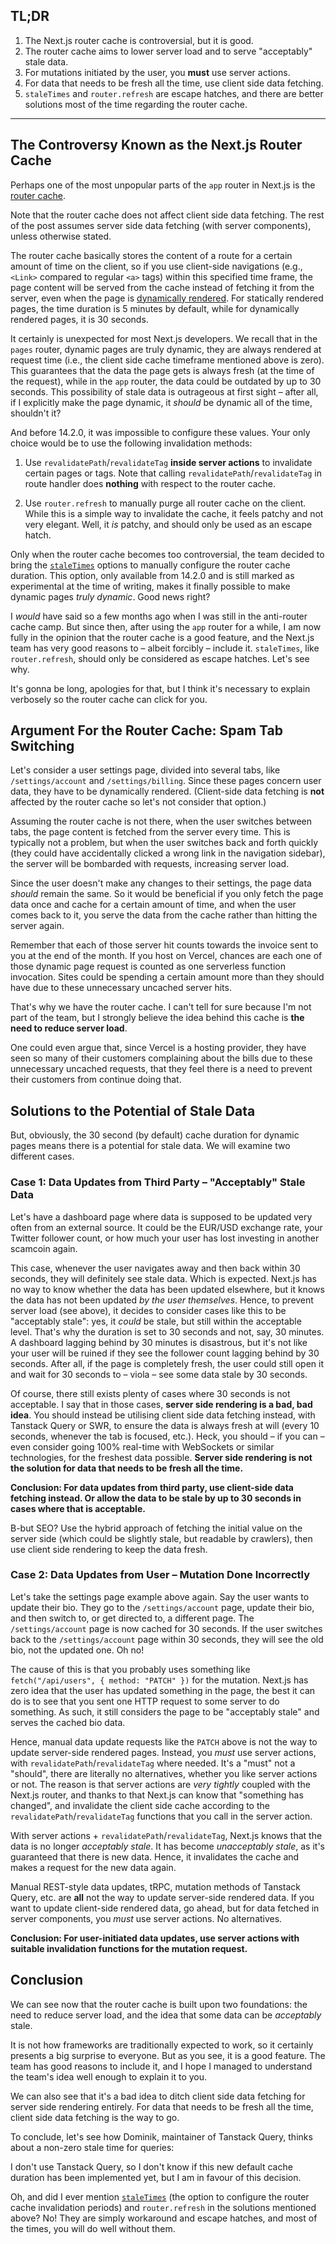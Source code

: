 

## TL;DR

1. The Next.js router cache is controversial, but it is good.
2. The router cache aims to lower server load and to serve "acceptably" stale data.
3. For mutations initiated by the user, you **must** use server actions.
4. For data that needs to be fresh all the time, use client side data fetching.
5. `staleTimes` and `router.refresh` are escape hatches, and there are better solutions most of the time regarding the router cache.

---

## The Controversy Known as the Next.js Router Cache

Perhaps one of the most unpopular parts of the `app` router in Next.js is the [router cache](https://nextjs.org/docs/app/building-your-application/caching#router-cache).

Note that the router cache does not affect client side data fetching. The rest of the post assumes server side data fetching (with server components), unless otherwise stated.

The router cache basically stores the content of a route for a certain amount of time on the client, so if you use client-side navigations (e.g., `<Link>` compared to regular `<a>` tags) within this specified time frame, the page content will be served from the cache instead of fetching it from the server, even when the page is [dynamically rendered](https://nextjs.org/docs/app/building-your-application/rendering/server-components#dynamic-rendering). For statically rendered pages, the time duration is 5 minutes by default, while for dynamically rendered pages, it is 30 seconds.

It certainly is unexpected for most Next.js developers. We recall that in the `pages` router, dynamic pages are truly dynamic, they are always rendered at request time (i.e., the client side cache timeframe mentioned above is zero). This guarantees that the data the page gets is always fresh (at the time of the request), while in the `app` router, the data could be outdated by up to 30 seconds. This possibility of stale data is outrageous at first sight – after all, if I explicitly make the page dynamic, it *should* be dynamic all of the time, shouldn't it?

And before 14.2.0, it was impossible to configure these values. Your only choice would be to use the following invalidation methods:

1. Use `revalidatePath`/`revalidateTag` **inside server actions** to invalidate certain pages or tags. Note that calling `revalidatePath`/`revalidateTag` in route handler does **nothing** with respect to the router cache.

2. Use `router.refresh` to manually purge all router cache on the client. While this is a simple way to invalidate the cache, it feels patchy and not very elegant. Well, it *is* patchy, and should only be used as an escape hatch.

Only when the router cache becomes too controversial, the team decided to bring the [`staleTimes`](https://nextjs.org/docs/app/api-reference/next-config-js/staleTimes) options to manually configure the router cache duration. This option, only available from 14.2.0 and is still marked as experimental at the time of writing, makes it finally possible to make dynamic pages *truly dynamic*. Good news right?

I *would* have said so a few months ago when I was still in the anti-router cache camp. But since then, after using the `app` router for a while, I am now fully in the opinion that the router cache is a good feature, and the Next.js team has very good reasons to – albeit forcibly – include it. `staleTimes`, like `router.refresh`, should only be considered as escape hatches. Let's see why.

It's gonna be long, apologies for that, but I think it's necessary to explain verbosely so the router cache can click for you.

## Argument For the Router Cache: Spam Tab Switching

Let's consider a user settings page, divided into several tabs, like `/settings/account` and `/settings/billing`. Since these pages concern user data, they have to be dynamically rendered. (Client-side data fetching is **not** affected by the router cache so let's not consider that option.)

Assuming the router cache is not there, when the user switches between tabs, the page content is fetched from the server every time. This is typically not a problem, but when the user switches back and forth quickly (they could have accidentally clicked a wrong link in the navigation sidebar), the server will be bombarded with requests, increasing server load.

Since the user doesn't make any changes to their settings, the page data *should* remain the same. So it would be beneficial if you only fetch the page data once and cache for a certain amount of time, and when the user comes back to it, you serve the data from the cache rather than hitting the server again.

Remember that each of those server hit counts towards the invoice sent to you at the end of the month. If you host on Vercel, chances are each one of those dynamic page request is counted as one serverless function invocation. Sites could be spending a certain amount more than they should have due to these unnecessary uncached server hits.

That's why we have the router cache. I can't tell for sure because I'm not part of the team, but I strongly believe the idea behind this cache is **the need to reduce server load**.

One could even argue that, since Vercel is a hosting provider, they have seen so many of their customers complaining about the bills due to these unnecessary uncached requests, that they feel there is a need to prevent their customers from continue doing that.

## Solutions to the Potential of Stale Data

But, obviously, the 30 second (by default) cache duration for dynamic pages means there is a potential for stale data. We will examine two different cases.

### Case 1: Data Updates from Third Party – "Acceptably" Stale Data

Let's have a dashboard page where data is supposed to be updated very often from an external source. It could be the EUR/USD exchange rate, your Twitter follower count, or how much your user has lost investing in another scamcoin again.

This case, whenever the user navigates away and then back within 30 seconds, they will definitely see stale data. Which is expected. Next.js has no way to know whether the data has been updated elsewhere, but it knows the data has not been updated *by the user themselves*. Hence, to prevent server load (see above), it decides to consider cases like this to be "acceptably stale": yes, it *could* be stale, but still within the acceptable level. That's why the duration is set to 30 seconds and not, say, 30 minutes. A dashboard lagging behind by 30 minutes is disastrous, but it's not like your user will be ruined if they see the follower count lagging behind by 30 seconds. After all, if the page is completely fresh, the user could still open it and wait for 30 seconds to – viola – see some data stale by 30 seconds.

Of course, there still exists plenty of cases where 30 seconds is not acceptable. I say that in those cases, **server side rendering is a bad, bad idea**. You should instead be utilising client side data fetching instead, with Tanstack Query or SWR, to ensure the data is always fresh at will (every 10 seconds, whenever the tab is focused, etc.). Heck, you should – if you can – even consider going 100% real-time with WebSockets or similar technologies, for the freshest data possible. **Server side rendering is not the solution for data that needs to be fresh all the time.**

**Conclusion: For data updates from third party, use client-side data fetching instead. Or allow the data to be stale by up to 30 seconds in cases where that is acceptable.**

B-but SEO? Use the hybrid approach of fetching the initial value on the server side (which could be slightly stale, but readable by crawlers), then use client side rendering to keep the data fresh.

### Case 2: Data Updates from User – Mutation Done Incorrectly

Let's take the settings page example above again. Say the user wants to update their bio. They go to the `/settings/account` page, update their bio, and then switch to, or get directed to, a different page. The `/settings/account` page is now cached for 30 seconds. If the user switches back to the `/settings/account` page within 30 seconds, they will see the old bio, not the updated one. Oh no!

The cause of this is that you probably uses something like `fetch("/api/users", { method: "PATCH" })` for the mutation. Next.js has zero idea that the user has updated something in the page, the best it can do is to see that you sent one HTTP request to some server to do something. As such, it still considers the page to be "acceptably stale" and serves the cached bio data.

Hence, manual data update requests like the `PATCH` above is not the way to update server-side rendered pages. Instead, you *must* use server actions, with `revalidatePath`/`revalidateTag` where needed. It's a "must" not a "should", there are literally no alternatives, whether you like server actions or not. The reason is that server actions are *very tightly* coupled with the Next.js router, and thanks to that Next.js can know that "something has changed", and invalidate the client side cache according to the `revalidatePath`/`revalidateTag` functions that you call in the server action.

With server actions + `revalidatePath`/`revalidateTag`, Next.js knows that the data is no longer *acceptably stale*. It has become *unacceptably stale*, as it's guaranteed that there is new data. Hence, it invalidates the cache and makes a request for the new data again.

Manual REST-style data updates, tRPC, mutation methods of Tanstack Query, etc. are **all** not the way to update server-side rendered data. If you want to update client-side rendered data, go ahead, but for data fetched in server components, you *must* use server actions. No alternatives.

**Conclusion: For user-initiated data updates, use server actions with suitable invalidation functions for the mutation request.**

## Conclusion

We can see now that the router cache is built upon two foundations: the need to reduce server load, and the idea that some data can be *acceptably* stale.

It is not how frameworks are traditionally expected to work, so it certainly presents a big surprise to everyone. But as you see, it is a good feature. The team has good reasons to include it, and I hope I managed to understand the team's idea well enough to explain it to you.

We can also see that it's a bad idea to ditch client side data fetching for server side rendering entirely. For data that needs to be fresh all the time, client side data fetching is the way to go.

To conclude, let's see how Dominik, maintainer of Tanstack Query, thinks about a non-zero stale time for queries:

<Tweet id="1687454784209448962" />

I don't use Tanstack Query, so I don't know if this new default cache duration has been implemented yet, but I am in favour of this decision.

Oh, and did I ever mention [`staleTimes`](https://nextjs.org/docs/app/api-reference/next-config-js/staleTimes) (the option to configure the router cache invalidation periods) and `router.refresh` in the solutions mentioned above? No! They are simply workaround and escape hatches, and most of the times, you will do well without them.
